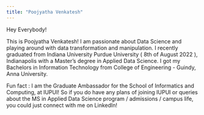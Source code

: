 ```yaml
---
title: "Poojyatha Venkatesh"
---
```


Hey Everybody!

This is Poojyatha Venkatesh! I am passionate about Data Science and playing around with data transformation and manipulation. I recently graduated from Indiana University Purdue University ( 8th of August 2022 ), Indianapolis with a Master's degree in Applied Data Science. I got my Bachelors in Information Technology from College of Engineering - Guindy, Anna University.

Fun fact : I am the Graduate Ambassador for the School of Informatics and Computing, at IUPUI! So if you do have any plans of joining IUPUI or queries about the MS in Applied Data Science program / admissions / campus life, you could just connect with me on LinkedIn!
